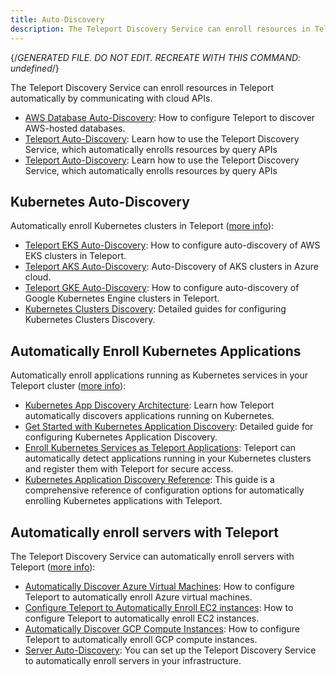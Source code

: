 ```yaml
---
title: Auto-Discovery
description: The Teleport Discovery Service can enroll resources in Teleport automatically by communicating with cloud APIs.
---
```


{/*GENERATED FILE. DO NOT EDIT. RECREATE WITH THIS COMMAND:
undefined*/}

The Teleport Discovery Service can enroll resources in Teleport automatically by communicating with cloud APIs.

- [AWS Database Auto-Discovery](databases.mdx): How to configure Teleport to discover AWS-hosted databases.
- [Teleport Auto-Discovery](introduction.mdx): Learn how to use the Teleport Discovery Service, which automatically enrolls resources by query APIs
- [Teleport Auto-Discovery](overview.mdx): Learn how to use the Teleport Discovery Service, which automatically enrolls resources by query APIs

## Kubernetes Auto-Discovery

Automatically enroll Kubernetes clusters in Teleport ([more info](kubernetes.mdx)):

- [Teleport EKS Auto-Discovery](kubernetes/aws.mdx): How to configure auto-discovery of AWS EKS clusters in Teleport.
- [Teleport AKS Auto-Discovery](kubernetes/azure.mdx): Auto-Discovery of AKS clusters in Azure cloud.
- [Teleport GKE Auto-Discovery](kubernetes/google-cloud.mdx): How to configure auto-discovery of Google Kubernetes Engine clusters in Teleport.
- [Kubernetes Clusters Discovery](kubernetes/overview.mdx): Detailed guides for configuring Kubernetes Clusters Discovery.

## Automatically Enroll Kubernetes Applications

Automatically enroll applications running as Kubernetes services in your Teleport cluster ([more info](kubernetes-applications.mdx)):

- [Kubernetes App Discovery Architecture](kubernetes-applications/architecture.mdx): Learn how Teleport automatically discovers applications running on Kubernetes.
- [Get Started with Kubernetes Application Discovery](kubernetes-applications/get-started.mdx): Detailed guide for configuring Kubernetes Application Discovery.
- [Enroll Kubernetes Services as Teleport Applications](kubernetes-applications/overview.mdx): Teleport can automatically detect applications running in your Kubernetes clusters and register them with Teleport for secure access.
- [Kubernetes Application Discovery Reference](kubernetes-applications/reference.mdx): This guide is a comprehensive reference of configuration options for automatically enrolling Kubernetes applications with Teleport.

## Automatically enroll servers with Teleport

The Teleport Discovery Service can automatically enroll servers with Teleport ([more info](servers.mdx)):

- [Automatically Discover Azure Virtual Machines](servers/azure-discovery.mdx): How to configure Teleport to automatically enroll Azure virtual machines.
- [Configure Teleport to Automatically Enroll EC2 instances](servers/ec2-discovery.mdx): How to configure Teleport to automatically enroll EC2 instances.
- [Automatically Discover GCP Compute Instances](servers/gcp-discovery.mdx): How to configure Teleport to automatically enroll GCP compute instances.
- [Server Auto-Discovery](servers/overview.mdx): You can set up the Teleport Discovery Service to automatically enroll servers in your infrastructure.
